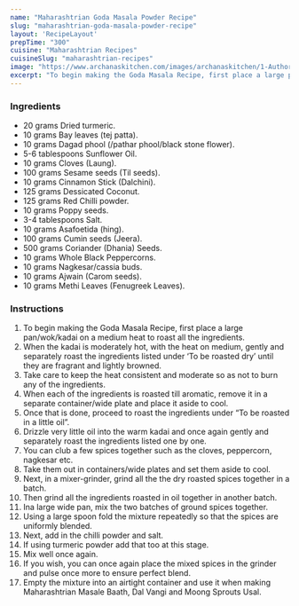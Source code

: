 ---
name: "Maharashtrian Goda Masala Powder Recipe"
slug: "maharashtrian-goda-masala-powder-recipe"
layout: 'RecipeLayout'
prepTime: "300"
cuisine: "Maharashtrian Recipes"
cuisineSlug: "maharashtrian-recipes"
image: "https://www.archanaskitchen.com/images/archanaskitchen/1-Author/Madhuli_Ajay/Goda_Masala.jpg"
excerpt: "To begin making the Goda Masala Recipe, first place a large panwokkadai on a medium heat to roast all the ingredients"
---

### Ingredients

- 20 grams Dried turmeric.
- 10 grams Bay leaves (tej patta).
- 10 grams Dagad phool (/pathar phool/black stone flower).
- 5-6 tablespoons Sunflower Oil.
- 10 grams Cloves (Laung).
- 100 grams Sesame seeds (Til seeds).
- 10 grams Cinnamon Stick (Dalchini).
- 125 grams Dessicated Coconut.
- 125 grams Red Chilli powder.
- 10 grams Poppy seeds.
- 3-4 tablespoons Salt.
- 10 grams Asafoetida (hing).
- 100 grams Cumin seeds (Jeera).
- 500 grams Coriander (Dhania) Seeds.
- 10 grams Whole Black Peppercorns.
- 10 grams Nagkesar/cassia buds.
- 10 grams Ajwain (Carom seeds).
- 10 grams Methi Leaves (Fenugreek Leaves).

### Instructions

1. To begin making the Goda Masala Recipe, first place a large pan/wok/kadai on a medium heat to roast all the ingredients.
1. When the kadai is moderately hot, with the heat on medium, gently and separately roast the ingredients listed under ‘To be roasted dry’ until they are fragrant and lightly browned.
1. Take care to keep the heat consistent and moderate so as not to burn any of the ingredients.
1. When each of the ingredients is roasted till aromatic, remove it in a separate container/wide plate and place it aside to cool.
1. Once that is done, proceed to roast the ingredients under “To be roasted in a little oil”.
1. Drizzle very little oil into the warm kadai and once again gently and separately roast the ingredients listed one by one.
1. You can club a few spices together such as the cloves, peppercorn, nagkesar etc.
1. Take them out in containers/wide plates and set them aside to cool.
1. Next, in a mixer-grinder, grind all the the dry roasted spices together in a batch.
1. Then grind all the ingredients roasted in oil together in another batch.
1. Ina large wide pan, mix the two batches of ground spices together.
1. Using a large spoon fold the mixture repeatedly so that the spices are uniformly blended.
1. Next, add in the chilli powder and salt.
1. If using turmeric powder add that too at this stage.
1. Mix well once again.
1. If you wish, you can once again place the mixed spices in the grinder and pulse once more to ensure perfect blend.
1. Empty the mixture into an airtight container and use it when making Maharashtrian Masale Baath, Dal Vangi and Moong Sprouts Usal.

